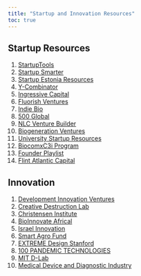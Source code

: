 ```yaml
---
title: "Startup and Innovation Resources"
toc: true
---
```


## Startup Resources

1)  [StartupTools](https://startuptools.org/se/)
2)  [Startup Smarter](https://gust.com/)
3)  [Startup Estonia Resources](https://startupestonia.ee/resources)
4)  [Y-Combinator](https://www.ycombinator.com/)
5)  [Ingressive Capital](https://ingressivecapital.com/)
6)  [Fluorish Ventures](https://flourishventures.com/)
7)  [Indie Bio](https://indiebio.co/)
8)  [500 Global](https://500.co/)
9)  [NLC Venture Builder](https://nlc.health/)
10) [Biogeneration Ventures](https://biogenerationventures.com/en/)
11) [University Startup Resources](https://www.notion.so/miretchin/c03f3a6c4c6d4e528d35d0e4474123a0?v=0fa52c0b702f4e70bc768b7c0aa22737)
12) [BiocomxC3i Program](http://www.biocomx.org/)
13) [Founder Playlist](https://www.pillar.vc/playlist/)
14) [Flint Atlantic Capital](http://www.flint-atlantic.com/)

## Innovation

1)  [Development Innovation Ventures](https://www.usaid.gov/div)
2)  [Creative Destruction Lab](https://creativedestructionlab.com/)
3)  [Christensen Institute](https://www.christenseninstitute.org/)
4)  [BioInnovate Africal](https://bioinnovate-africa.org/)
5)  [Israel Innovation](https://www.israel21c.org/)
6)  [Smart Agro Fund](https://smartagrofund.com/en/home-page-english/)
7)  [EXTREME Design Stanford](https://extreme.stanford.edu/)
8)  [100 PANDEMIC TECHNOLOGIES](https://techpandemic.theglassroom.org/)
9)  [MIT D-Lab](https://d-lab.mit.edu/)
10) [Medical Device and Diagnostic Industry](https://www.mddionline.com/)
